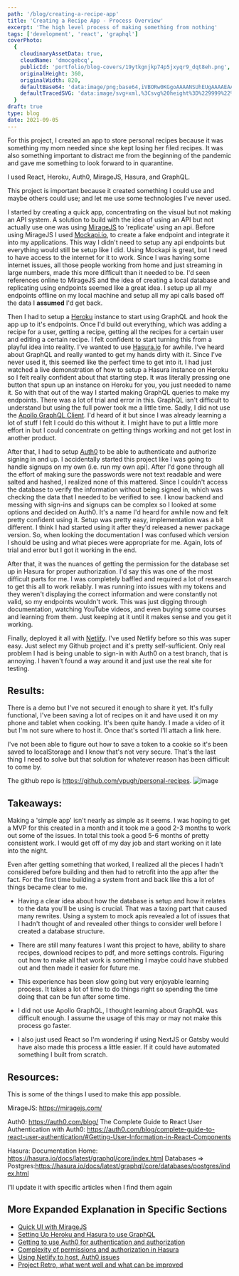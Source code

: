 ```yaml
---
path: '/blog/creating-a-recipe-app'
title: 'Creating a Recipe App - Process Overview'
excerpt: 'The high level process of making something from nothing'
tags: ['development', 'react', 'graphql']
coverPhoto:
  {
    cloudinaryAssetData: true,
    cloudName: 'dmocgebcq',
    publicId: 'portfolio/blog-covers/19ytkgnjkp74p5jxyqr9_dqt8eh.png',
    originalHeight: 360,
    originalWidth: 820,
    defaultBase64: 'data:image/png;base64,iVBORw0KGgoAAAANSUhEUgAAAAEAAAABCAYAAAAfFcSJAAAADUlEQVR42mMMXG/8HwAEwAI0Bj1bnwAAAABJRU5ErkJggg==',
    defaultTracedSVG: 'data:image/svg+xml,%3Csvg%20height%3D%229999%22%20viewBox%3D%220%200%209999%209999%22%20width%3D%229999%22%20xmlns%3D%22http%3A%2F%2Fwww.w3.org%2F2000%2Fsvg%22%3E%3Cpath%20d%3D%22m0%200h9999v9999h-9999z%22%20fill%3D%22%23f9fafb%22%2F%3E%3C%2Fsvg%3E',
  }
draft: true
type: blog
date: 2021-09-05
---
```


For this project, I created an app to store personal recipes because it was something my mom needed since she kept losing her filed recipes. It was also something important to distract me from the beginning of the pandemic and gave me something to look forward to in quarantine.

I used React, Heroku, Auth0, MirageJS, Hasura, and GraphQL.

This project is important because it created something I could use and maybe others could use; and let me use some technologies I've never used.

I started by creating a quick app, concentrating on the visual but not making an API system. A solution to build with the idea of using an API but not actually use one was using [MirageJS](https://miragejs.com/) to 'replicate' using an api. Before using MirageJS I used [Mockapi.io](https://mockapi.io/), to create a fake endpoint and integrate it into my applications. This way I didn't need to setup any api endpoints but everything would still be setup like I did. Using Mockapi is great, but I need to have access to the internet for it to work. Since I was having some internet issues, all those people working from home and just streaming in large numbers, made this more difficult than it needed to be. I'd seen references online to MirageJS and the idea of creating a local database and replicating using endpoints seemed like a great idea. I setup up all my endpoints offline on my local machine and setup all my api calls based off the data I **assumed** I'd get back.

Then I had to setup a [Heroku](https://www.heroku.com/) instance to start using GraphQL and hook the app up to it's endpoints. Once I'd build out everything, which was adding a recipe for a user, getting a recipe, getting all the recipes for a certain user and editing a certain recipe. I felt confident to start turning this from a playful idea into reality. I've wanted to use [Hasura.io](https://hasura.io/) for awhile. I've heard about GraphQL and really wanted to get my hands dirty with it. Since I've never used it, this seemed like the perfect time to get into it. I had just watched a live demonstration of how to setup a Hasura instance on Heroku so I felt really confident about that starting step. It was literally pressing one button that spun up an instance on Heroku for you, you just needed to name it. So with that out of the way I started making GraphQL queries to make my endpoints. There was a lot of trial and error in this. GraphQL isn't difficult to understand but using the full power took me a little time. Sadly, I did not use the [Apollo GraphQL Client](https://www.apollographql.com/). I'd heard of it but since I was already learning a lot of stuff I felt I could do this without it. I might have to put a little more effort in but I could concentrate on getting things working and not get lost in another product.

After that, I had to setup [Auth0](https://auth0.com/) to be able to authenticate and authorize signing in and up. I accidentally started this project like I was going to handle signups on my own (i.e. run my own api). After I'd gone through all the effort of making sure the passwords were not text readable and were salted and hashed, I realized none of this mattered. Since I couldn't access the database to verify the information without being signed in, which was checking the data that I needed to be verified to see. I know backend and messing with sign-ins and signups can be complex so I looked at some options and decided on Auth0. It's a name I'd heard for awhile now and felt pretty confident using it. Setup was pretty easy, implementation was a bit different. I think I had started using it after they'd released a newer package version. So, when looking the documentation I was confused which version I should be using and what pieces were appropriate for me. Again, lots of trial and error but I got it working in the end.

After that, it was the nuances of getting the permission for the database set up in Hasura for proper authorization. I'd say this was one of the most difficult parts for me. I was completely baffled and required a lot of research to get this all to work reliably. I was running into issues with my tokens and they weren't displaying the correct information and were constantly not valid, so my endpoints wouldn't work. This was just digging through documentation, watching YouTube videos, and even buying some courses and learning from them. Just keeping at it until it makes sense and you get it working.

Finally, deployed it all with [Netlify](https://www.netlify.com/). I've used Netlify before so this was super easy. Just select my Github project and it's pretty self-sufficient. Only real problem I had is being unable to sign-in with Auth0 on a test branch, that is annoying. I haven't found a way around it and just use the real site for testing.

## Results:

There is a demo but I've not secured it enough to share it yet. It's fully functional, I've been saving a lot of recipes on it and have used it on my phone and tablet when cooking. It's been quite handy. I made a video of it but I'm not sure where to host it. Once that's sorted I'll attach a link here.

I've not been able to figure out how to save a token to a cookie so it's been saved to localStorage and I know that's not very secure. That's the last thing I need to solve but that solution for whatever reason has been difficult to come by.

The github repo is https://github.com/vpugh/personal-recipes. ![image](https://community.codenewbie.org/remoteimages/uploads/articles/6lqjuals2hm3c68pm9mv.png)

## Takeaways:

Making a 'simple app' isn't nearly as simple as it seems. I was hoping to get a MVP for this created in a month and it took me a good 2-3 months to work out some of the issues. In total this took a good 5-6 months of pretty consistent work. I would get off of my day job and start working on it late into the night.

Even after getting something that worked, I realized all the pieces I hadn't considered before building and then had to retrofit into the app after the fact. For the first time building a system front and back like this a lot of things became clear to me.

- Having a clear idea about how the database is setup and how it relates to the data you'll be using is crucial. That was a taxing part that caused many rewrites. Using a system to mock apis revealed a lot of issues that I hadn't thought of and revealed other things to consider well before I created a database structure.

- There are still many features I want this project to have, ability to share recipes, download recipes to pdf, and more settings controls. Figuring out how to make all that work is something I maybe could have stubbed out and then made it easier for future me.

- This experience has been slow going but very enjoyable learning process. It takes a lot of time to do things right so spending the time doing that can be fun after some time.

- I did not use Apollo GraphQL, I thought learning about GraphQL was difficult enough. I assume the usage of this may or may not make this process go faster.

- I also just used React so I'm wondering if using NextJS or Gatsby would have also made this process a little easier. If it could have automated something I built from scratch.

## Resources:

This is some of the things I used to make this app possible.

MirageJS: https://miragejs.com/

Auth0: https://auth0.com/blog/
The Complete Guide to React User Authentication with Auth0: https://auth0.com/blog/complete-guide-to-react-user-authentication/#Getting-User-Information-in-React-Components

Hasura:
Documentation Home: https://hasura.io/docs/latest/graphql/core/index.html
Databases => Postgres:https://hasura.io/docs/latest/graphql/core/databases/postgres/index.html

I'll update it with specific articles when I find them again

## More Expanded Explanation in Specific Sections

- [Quick UI with MirageJS](/blog)
- [Setting Up Heroku and Hasura to use GraphQL](/blog)
- [Getting to use Auth0 for authentication and authorization](/blog)
- [Complexity of permissions and authorization in Hasura](/blog)
- [Using Netlify to host, Auth0 issues](/blog)
- [Project Retro, what went well and what can be improved](/blog)
